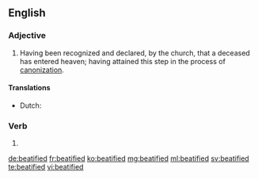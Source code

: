 ==English==

===Adjective===
{{en-adj|-}}

# {{context|Roman Catholic|lang=en}} Having been recognized and declared, by the church, that a deceased has entered heaven; having attained this step in the process of [[canonization]].

====Translations====
{{trans-top|declared that a deceased has entered heaven}}
* Dutch: {{t+|nl|zalig}}
{{trans-mid}}
{{trans-bottom}}

===Verb===
{{head|en|verb form}}

# {{en-past of|beatify}}

[[de:beatified]]
[[fr:beatified]]
[[ko:beatified]]
[[mg:beatified]]
[[ml:beatified]]
[[sv:beatified]]
[[te:beatified]]
[[vi:beatified]]
